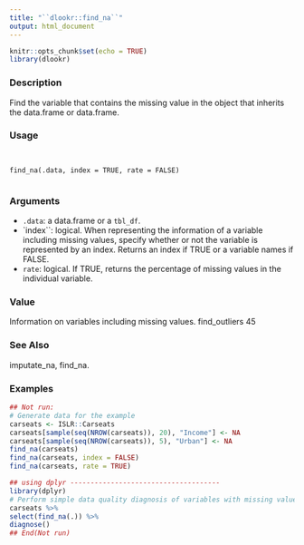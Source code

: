 ---
title: "``dlookr::find_na``"
output: html_document
---

```{r setup, include=FALSE}
knitr::opts_chunk$set(echo = TRUE)
library(dlookr)
```

### Description 

Find the variable that contains the missing value in the object that inherits the data.frame or data.frame.

### Usage 

<pre><code>

find_na(.data, index = TRUE, rate = FALSE)

</code></pre>

### Arguments
 
* ``.data``: a data.frame or a ``tbl_df``.
* `index``:  logical. When representing the information of a variable including missing values,
specify whether or not the variable is represented by an index. Returns an index if TRUE or a variable names if FALSE.
* ``rate``: logical. If TRUE, returns the percentage of missing values in the individual variable.

### Value 

Information on variables including missing values.
find_outliers 45

### See Also
 
imputate_na, find_na.

### Examples
```{r}

## Not run:
# Generate data for the example
carseats <- ISLR::Carseats
carseats[sample(seq(NROW(carseats)), 20), "Income"] <- NA
carseats[sample(seq(NROW(carseats)), 5), "Urban"] <- NA
find_na(carseats)
find_na(carseats, index = FALSE)
find_na(carseats, rate = TRUE)
```

```{r}
## using dplyr -------------------------------------
library(dplyr)
# Perform simple data quality diagnosis of variables with missing values.
carseats %>%
select(find_na(.)) %>%
diagnose()
## End(Not run)
```
